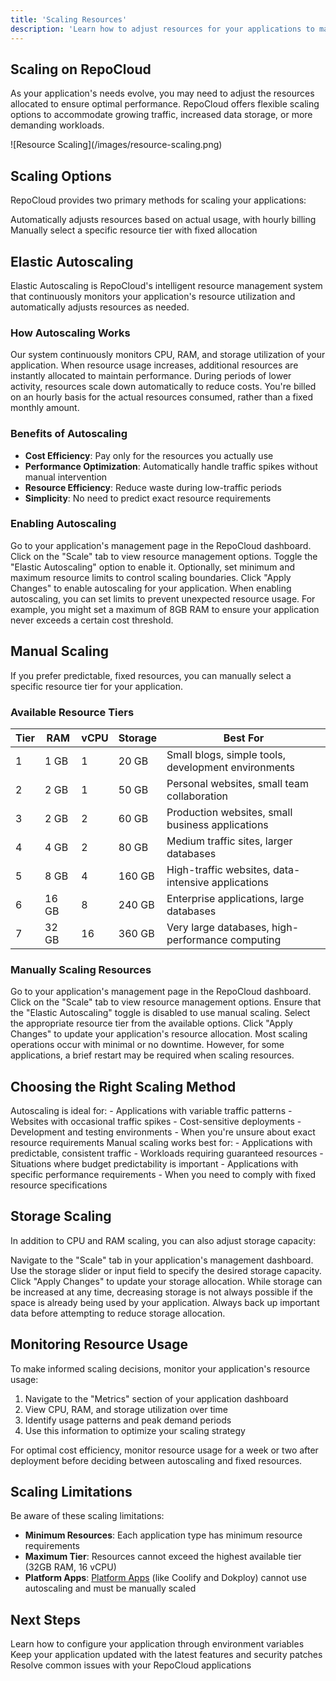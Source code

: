 ```yaml
---
title: 'Scaling Resources'
description: 'Learn how to adjust resources for your applications to match demand'
---
```


## Scaling on RepoCloud

As your application's needs evolve, you may need to adjust the resources allocated to ensure optimal performance. RepoCloud offers flexible scaling options to accommodate growing traffic, increased data storage, or more demanding workloads.

<Frame>
  ![Resource Scaling](/images/resource-scaling.png)
</Frame>

## Scaling Options

RepoCloud provides two primary methods for scaling your applications:

<CardGroup cols={2}>
  <Card title="Elastic Autoscaling" icon="chart-line">
    Automatically adjusts resources based on actual usage, with hourly billing
  </Card>
  <Card title="Manual Scaling" icon="sliders">
    Manually select a specific resource tier with fixed allocation
  </Card>
</CardGroup>

## Elastic Autoscaling

Elastic Autoscaling is RepoCloud's intelligent resource management system that continuously monitors your application's resource utilization and automatically adjusts resources as needed.

### How Autoscaling Works

<Steps>
  <Step title="Resource Monitoring">
    Our system continuously monitors CPU, RAM, and storage utilization of your application.
  </Step>
  <Step title="Automatic Adjustment">
    When resource usage increases, additional resources are instantly allocated to maintain performance.
  </Step>
  <Step title="Scaling Down">
    During periods of lower activity, resources scale down automatically to reduce costs.
  </Step>
  <Step title="Hourly Billing">
    You're billed on an hourly basis for the actual resources consumed, rather than a fixed monthly amount.
  </Step>
</Steps>

### Benefits of Autoscaling

- **Cost Efficiency**: Pay only for the resources you actually use
- **Performance Optimization**: Automatically handle traffic spikes without manual intervention
- **Resource Efficiency**: Reduce waste during low-traffic periods
- **Simplicity**: No need to predict exact resource requirements

### Enabling Autoscaling

<Steps>
  <Step title="Navigate to Instance Management">
    Go to your application's management page in the RepoCloud dashboard.
  </Step>
  <Step title="Access Scaling Options">
    Click on the "Scale" tab to view resource management options.
  </Step>
  <Step title="Enable Autoscaling">
    Toggle the "Elastic Autoscaling" option to enable it.
  </Step>
  <Step title="Set Resource Limits (Optional)">
    Optionally, set minimum and maximum resource limits to control scaling boundaries.
  </Step>
  <Step title="Save Changes">
    Click "Apply Changes" to enable autoscaling for your application.
  </Step>
</Steps>

<Note>
  When enabling autoscaling, you can set limits to prevent unexpected resource usage. For example, you might set a maximum of 8GB RAM to ensure your application never exceeds a certain cost threshold.
</Note>

## Manual Scaling

If you prefer predictable, fixed resources, you can manually select a specific resource tier for your application.

### Available Resource Tiers

| Tier | RAM | vCPU | Storage | Best For |
|------|-----|------|---------|----------|
| 1 | 1 GB | 1 | 20 GB | Small blogs, simple tools, development environments |
| 2 | 2 GB | 1 | 50 GB | Personal websites, small team collaboration |
| 3 | 2 GB | 2 | 60 GB | Production websites, small business applications |
| 4 | 4 GB | 2 | 80 GB | Medium traffic sites, larger databases |
| 5 | 8 GB | 4 | 160 GB | High-traffic websites, data-intensive applications |
| 6 | 16 GB | 8 | 240 GB | Enterprise applications, large databases |
| 7 | 32 GB | 16 | 360 GB | Very large databases, high-performance computing |

### Manually Scaling Resources

<Steps>
  <Step title="Navigate to Instance Management">
    Go to your application's management page in the RepoCloud dashboard.
  </Step>
  <Step title="Access Scaling Options">
    Click on the "Scale" tab to view resource management options.
  </Step>
  <Step title="Select Manual Scaling">
    Ensure that the "Elastic Autoscaling" toggle is disabled to use manual scaling.
  </Step>
  <Step title="Choose Resource Tier">
    Select the appropriate resource tier from the available options.
  </Step>
  <Step title="Apply Changes">
    Click "Apply Changes" to update your application's resource allocation.
  </Step>
</Steps>

<Note>
  Most scaling operations occur with minimal or no downtime. However, for some applications, a brief restart may be required when scaling resources.
</Note>

## Choosing the Right Scaling Method

<AccordionGroup>
  <Accordion title="When to Choose Autoscaling">
    Autoscaling is ideal for:
    - Applications with variable traffic patterns
    - Websites with occasional traffic spikes
    - Cost-sensitive deployments
    - Development and testing environments
    - When you're unsure about exact resource requirements
  </Accordion>
  <Accordion title="When to Choose Manual Scaling">
    Manual scaling works best for:
    - Applications with predictable, consistent traffic
    - Workloads requiring guaranteed resources
    - Situations where budget predictability is important
    - Applications with specific performance requirements
    - When you need to comply with fixed resource specifications
  </Accordion>
</AccordionGroup>

## Storage Scaling

In addition to CPU and RAM scaling, you can also adjust storage capacity:

<Steps>
  <Step title="Access Storage Settings">
    Navigate to the "Scale" tab in your application's management dashboard.
  </Step>
  <Step title="Adjust Storage Allocation">
    Use the storage slider or input field to specify the desired storage capacity.
  </Step>
  <Step title="Apply Changes">
    Click "Apply Changes" to update your storage allocation.
  </Step>
</Steps>

<Warning>
  While storage can be increased at any time, decreasing storage is not always possible if the space is already being used by your application. Always back up important data before attempting to reduce storage allocation.
</Warning>

## Monitoring Resource Usage

To make informed scaling decisions, monitor your application's resource usage:

1. Navigate to the "Metrics" section of your application dashboard
2. View CPU, RAM, and storage utilization over time
3. Identify usage patterns and peak demand periods
4. Use this information to optimize your scaling strategy

<Tip>
  For optimal cost efficiency, monitor resource usage for a week or two after deployment before deciding between autoscaling and fixed resources.
</Tip>

## Scaling Limitations

Be aware of these scaling limitations:

- **Minimum Resources**: Each application type has minimum resource requirements
- **Maximum Tier**: Resources cannot exceed the highest available tier (32GB RAM, 16 vCPU)
- **Platform Apps**: [Platform Apps](/platforms/introduction) (like Coolify and Dokploy) cannot use autoscaling and must be manually scaled

## Next Steps

<CardGroup>
  <Card title="Environment Variables" icon="gear" href="/user-guide/environment-variables">
    Learn how to configure your application through environment variables
  </Card>
  <Card title="Updates" icon="arrows-rotate" href="/user-guide/updates">
    Keep your application updated with the latest features and security patches
  </Card>
  <Card title="Troubleshooting" icon="wrench" href="/user-guide/troubleshooting">
    Resolve common issues with your RepoCloud applications
  </Card>
</CardGroup> 
